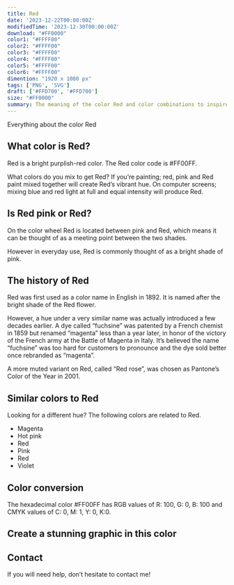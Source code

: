 ```yaml
---
title: Red
date: '2023-12-22T00:00:00Z'
modifiedTime: '2023-12-30T00:00:00Z'
download: "#FF0000"
color1: "#FFFF00"
color2: "#FFFF00"
color3: "#FFFF00"
color4: "#FFFF00"
color5: "#FFFF00"
color6: "#FFFF00"
dimention: "1920 x 1080 px"
tags: ['PNG', 'SVG']
draft: ['#FFD700', '#FFD700']
size: "#FF0000"
summary: The meaning of the color Red and color combinations to inspire your next design.
---
```


Everything about the color Red

## What color is Red?

Red is a bright purplish-red color. The Red color code is #FF00FF.

What colors do you mix to get Red? If you’re painting; red, pink and Red paint mixed together will create Red’s vibrant hue. On computer screens; mixing blue and red light at full and equal intensity will produce Red.

## Is Red pink or Red?

On the color wheel Red is located between pink and Red, which means it can be thought of as a meeting point between the two shades.

However in everyday use, Red is commonly thought of as a bright shade of pink.

## The history of Red

Red was first used as a color name in English in 1892. It is named after the bright shade of the Red flower.

However, a hue under a very similar name was actually introduced a few decades earlier. A dye called “fuchsine” was patented by a French chemist in 1859 but renamed “magenta” less than a year later, in honor of the victory of the French army at the Battle of Magenta in Italy. It’s believed the name “fuchsine” was too hard for customers to pronounce and the dye sold better once rebranded as “magenta”.

A more muted variant on Red, called “Red rose”, was chosen as Pantone’s Color of the Year in 2001.

## Similar colors to Red

Looking for a different hue? The following colors are related to Red.

- Magenta
- Hot pink
- Red
- Pink
- Red
- Violet

## Color conversion

The hexadecimal color #FF00FF has RGB values of R: 100, G: 0, B: 100 and CMYK values of C: 0, M: 1, Y: 0, K:0.

<Table
  headers={['TYPES', 'VALUE', 'CSS']}
  rows={[
    ['HEX', 'ff00ff', 'ff00ff'],
    ['RGB DECIMAL', '255, 0, 255', 'rgb(255,0,255)'],
    ['CMYK', '0, 100, 0, 0', '-'],
    ['HSL', '300°, 100, 50', 'hsl(300°, 100%, 50%)']
  ]}
/>

## Create a stunning graphic in this color

## Contact

If you will need help, don’t hesitate to contact me!
